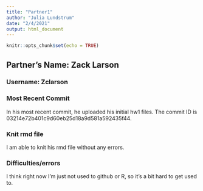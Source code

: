 ```yaml
---
title: "Partner1"
author: "Julia Lundstrum"
date: "2/4/2021"
output: html_document
---
```


```r
knitr::opts_chunk$set(echo = TRUE)
```

## Partner's Name: Zack Larson 
### Username: Zclarson

### Most Recent Commit
In his most recent commit, he uploaded his initial hw1 files. The commit ID is 03214e72b401c9d60eb25d18a9d581a592435f44.

### Knit rmd file
I am able to knit his rmd file without any errors.

### Difficulties/errors
I think right now I'm just not used to github or R, so it's a bit hard to get used to.